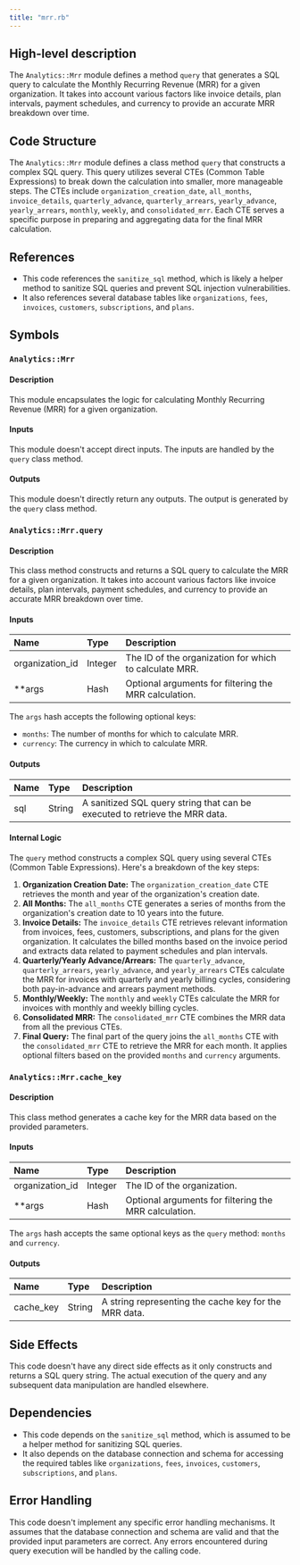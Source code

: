 ```yaml
---
title: "mrr.rb"
---
```


## High-level description
The `Analytics::Mrr` module defines a method `query` that generates a SQL query to calculate the Monthly Recurring Revenue (MRR) for a given organization. It takes into account various factors like invoice details, plan intervals, payment schedules, and currency to provide an accurate MRR breakdown over time.

## Code Structure
The `Analytics::Mrr` module defines a class method `query` that constructs a complex SQL query. This query utilizes several CTEs (Common Table Expressions) to break down the calculation into smaller, more manageable steps. The CTEs include `organization_creation_date`, `all_months`, `invoice_details`, `quarterly_advance`, `quarterly_arrears`, `yearly_advance`, `yearly_arrears`, `monthly`, `weekly`, and `consolidated_mrr`. Each CTE serves a specific purpose in preparing and aggregating data for the final MRR calculation.

## References
- This code references the `sanitize_sql` method, which is likely a helper method to sanitize SQL queries and prevent SQL injection vulnerabilities.
- It also references several database tables like `organizations`, `fees`, `invoices`, `customers`, `subscriptions`, and `plans`.

## Symbols

### `Analytics::Mrr`
#### Description
This module encapsulates the logic for calculating Monthly Recurring Revenue (MRR) for a given organization.

#### Inputs
This module doesn't accept direct inputs. The inputs are handled by the `query` class method.

#### Outputs
This module doesn't directly return any outputs. The output is generated by the `query` class method.

### `Analytics::Mrr.query`
#### Description
This class method constructs and returns a SQL query to calculate the MRR for a given organization. It takes into account various factors like invoice details, plan intervals, payment schedules, and currency to provide an accurate MRR breakdown over time.

#### Inputs
| Name | Type | Description |
|:-----|:-----|:------------|
| organization_id | Integer | The ID of the organization for which to calculate MRR. |
| **args | Hash | Optional arguments for filtering the MRR calculation. |

The `args` hash accepts the following optional keys:
- `months`: The number of months for which to calculate MRR.
- `currency`: The currency in which to calculate MRR.

#### Outputs
| Name | Type | Description |
|:-----|:-----|:------------|
| sql | String | A sanitized SQL query string that can be executed to retrieve the MRR data. |

#### Internal Logic
The `query` method constructs a complex SQL query using several CTEs (Common Table Expressions). Here's a breakdown of the key steps:

1. **Organization Creation Date:** The `organization_creation_date` CTE retrieves the month and year of the organization's creation date.
2. **All Months:** The `all_months` CTE generates a series of months from the organization's creation date to 10 years into the future.
3. **Invoice Details:** The `invoice_details` CTE retrieves relevant information from invoices, fees, customers, subscriptions, and plans for the given organization. It calculates the billed months based on the invoice period and extracts data related to payment schedules and plan intervals.
4. **Quarterly/Yearly Advance/Arrears:** The `quarterly_advance`, `quarterly_arrears`, `yearly_advance`, and `yearly_arrears` CTEs calculate the MRR for invoices with quarterly and yearly billing cycles, considering both pay-in-advance and arrears payment methods.
5. **Monthly/Weekly:** The `monthly` and `weekly` CTEs calculate the MRR for invoices with monthly and weekly billing cycles.
6. **Consolidated MRR:** The `consolidated_mrr` CTE combines the MRR data from all the previous CTEs.
7. **Final Query:** The final part of the query joins the `all_months` CTE with the `consolidated_mrr` CTE to retrieve the MRR for each month. It applies optional filters based on the provided `months` and `currency` arguments.

### `Analytics::Mrr.cache_key`
#### Description
This class method generates a cache key for the MRR data based on the provided parameters.

#### Inputs
| Name | Type | Description |
|:-----|:-----|:------------|
| organization_id | Integer | The ID of the organization. |
| **args | Hash | Optional arguments for filtering the MRR calculation. |

The `args` hash accepts the same optional keys as the `query` method: `months` and `currency`.

#### Outputs
| Name | Type | Description |
|:-----|:-----|:------------|
| cache_key | String | A string representing the cache key for the MRR data. |

## Side Effects
This code doesn't have any direct side effects as it only constructs and returns a SQL query string. The actual execution of the query and any subsequent data manipulation are handled elsewhere.

## Dependencies
- This code depends on the `sanitize_sql` method, which is assumed to be a helper method for sanitizing SQL queries.
- It also depends on the database connection and schema for accessing the required tables like `organizations`, `fees`, `invoices`, `customers`, `subscriptions`, and `plans`.

## Error Handling
This code doesn't implement any specific error handling mechanisms. It assumes that the database connection and schema are valid and that the provided input parameters are correct. Any errors encountered during query execution will be handled by the calling code.

